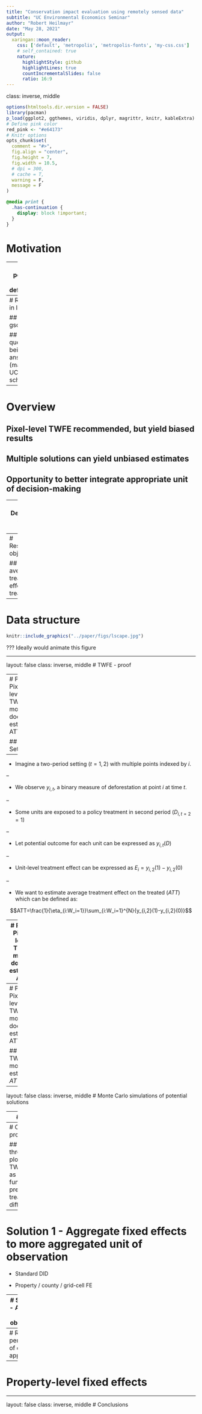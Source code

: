 ```yaml
---
title: "Conservation impact evaluation using remotely sensed data"
subtitle: "UC Environmental Economics Seminar"
author: "Robert Heilmayr"
date: "May 28, 2021"
output:
  xaringan::moon_reader:
    css: ['default', 'metropolis', 'metropolis-fonts', 'my-css.css']
    # self_contained: true
    nature:
      highlightStyle: github
      highlightLines: true
      countIncrementalSlides: false
      ratio: 16:9
---
```

class: inverse, middle

```r
options(htmltools.dir.version = FALSE)
library(pacman)
p_load(ggplot2, ggthemes, viridis, dplyr, magrittr, knitr, kableExtra)
# Define pink color
red_pink <- "#e64173"
# Knitr options
opts_chunk$set(
  comment = "#>",
  fig.align = "center",
  fig.height = 7,
  fig.width = 10.5,
  # dpi = 300,
  # cache = T,
  warning = F,
  message = F
)
```

```css
@media print {
  .has-continuation {
    display: block !important;
  }
}
```


# Motivation

---
# What policies can slow deforestation?

## Why should we care about deforestation?

## Opportunity from remotely sensed data.

## Role of econometrics to answer this question

---
# Rapid growth in literature

## Plot of gscholar cites

## Types of questions being answered (maybe from UC-EE scholars?)

---
# Overview

## Pixel-level TWFE recommended, but yield biased results

## Multiple solutions can yield unbiased estimates

## Opportunity to better integrate appropriate unit of decision-making

---
# Description of data setting

## Raster of discrete observations

## Panel

## Irreversible outcome

## Example figures from Hansen data?


---
# Researcher's objective

## Recover average treatment effect on the treated

---
# Data structure
```r
knitr::include_graphics("../paper/figs/lscape.jpg")
```

???
Ideally would animate this figure

---

layout: false
class: inverse, middle
# TWFE - proof

---
# Proof: Pixel-level TWFE model doesn't estimate ATT

## Setting

--

- Imagine a two-period setting $(t=1,2)$ with multiple points indexed by $i$.

--

- We observe $y_{i,t}$, a binary measure of deforestation at point $i$ at time $t$.

--

- Some units are exposed to a policy treatment in second period $(D_{i,t=2}=1)$

--

- Let potential outcome for each unit can be expressed as $y_{i,t}(D)$

--

- Unit-level treatment effect can be expressed as $E_i=y_{i,2}(1)-y_{i,2}(0)$

--

- We want to estimate average treatment effect on the treated $(ATT)$ which can be defined as:

$$ATT=\frac{1}{\eta_{i:W_i=1}}\sum_{i:W_i=1}^{N}{y_{i,2}(1)-y_{i,2}(0)}$$

---
# Proof: Pixel-level TWFE model doesn't estimate ATT

## Data wrinkle

Since $y_{i,t}$ is an irreversible, binary outcome, it is often expressed as:

$$y_{it}= \begin{cases} 
      0 & \text{the pixel has never been deforested}\\
      1 & \text{the pixel was deforested in year }t\\
      NAN & \text{the pixel was deforested in a year }<t\\
   \end{cases}
.$$

---
# Proof: Pixel-level TWFE model doesn't estimate ATT

## TWFE model to estimate $ATT$



---

layout: false
class: inverse, middle
# Monte Carlo simulations of potential solutions


---
# DGP


???
Notes here

---
# Confirm proof

## Flicker through plots of TWFE bias as a function of pre-treatment differences

---
# Solution 1 - Aggregate fixed effects to more aggregated unit of observation

- Standard DID

- Property / county / grid-cell FE

---
# Solution 2 - Aggregate unit of observation

---
# Relative performance of different approaches?

---
# Property-level fixed effects

---

layout: false
class: inverse, middle
# Conclusions
